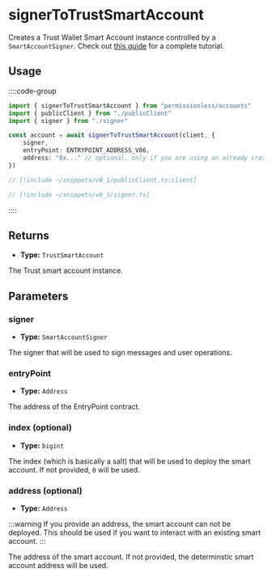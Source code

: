 
<VersionWarning version="0.1" />

# signerToTrustSmartAccount

Creates a Trust Wallet Smart Account instance controlled by a `SmartAccountSigner`.  Check out [this guide](/permissionless/how-to/accounts/use-trustwallet-account) for a complete tutorial.

## Usage

::::code-group

```ts [example.ts]
import { signerToTrustSmartAccount } from "permissionless/accounts"
import { publicClient } from "./publicClient"
import { signer } from "./signer"

const account = await signerToTrustSmartAccount(client, {
	signer,
    entryPoint: ENTRYPOINT_ADDRESS_V06,
	address: "0x..." // optional, only if you are using an already created account
})
```

```ts [publicClient.ts]
// [!include ~/snippets/v0_1/publicClient.ts:client]
```

```ts [signer.ts]
// [!include ~/snippets/v0_1/signer.ts]
```

::::

## Returns

- **Type:** `TrustSmartAccount`

The Trust smart account instance.

## Parameters

### signer

- **Type:** `SmartAccountSigner`

The signer that will be used to sign messages and user operations.

### entryPoint

- **Type:** `Address`

The address of the EntryPoint contract.

### index (optional)

- **Type:** `bigint`

The index (which is basically a salt) that will be used to deploy the smart account. If not provided, `0` will be used.

### address (optional)

- **Type:** `Address`

:::warning
If you provide an address, the smart account can not be deployed. This should be used if you want to interact with an existing smart account.
:::

The address of the smart account. If not provided, the determinstic smart account address will be used.
